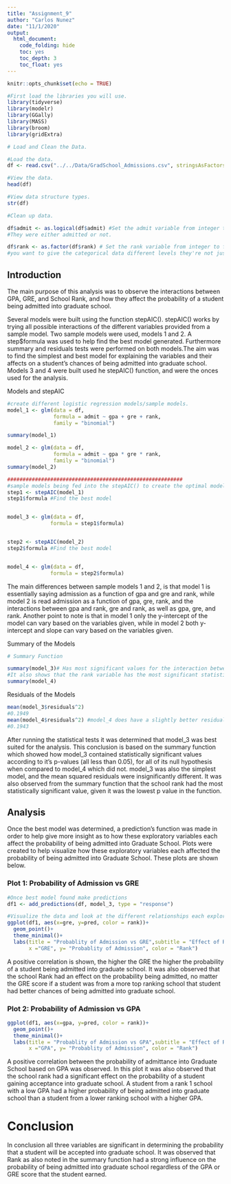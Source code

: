 ```yaml
---
title: "Assignment_9"
author: "Carlos Nunez"
date: "11/1/2020"
output:
  html_document:
    code_folding: hide
    toc: yes
    toc_depth: 3
    toc_float: yes
---
```


```r

knitr::opts_chunk$set(echo = TRUE)

#First load the libraries you will use.
library(tidyverse)
library(modelr)
library(GGally)
library(MASS)
library(broom)
library(gridExtra)
```
 
```r
# Load and Clean the Data.

#Load the data.
df <- read.csv("../../Data/GradSchool_Admissions.csv", stringsAsFactors = FALSE)

#View the data. 
head(df)

#View data structure types.
str(df)

#Clean up data.

df$admit <- as.logical(df$admit) #Set the admit variable from integer to a logical value. 
#They were either admitted or not. 

df$rank <- as.factor(df$rank) # Set the rank variable from integer to factor
#you want to give the categorical data different levels they're not just numbers. 

```


## Introduction

The main purpose of this analysis was to observe the interactions between GPA, GRE, and School Rank, and how they affect the probability of a student being admitted into graduate school. 

Several models were built using the function stepAIC(). stepAIC() works by trying all possible interactions of the different variables provided from a sample model. Two sample models were used, models 1 and 2. A step$formula was used to help find the best model generated. Furthermore summary and residuals tests were performed on both models.The aim was to find the simplest and best model for explaining the variables and their affects on a student's chances of being admitted into graduate school. Models 3 and 4 were built used he stepAIC() function, and were the onces used for the analysis. 

Models and stepAIC
```r

#create different logistic regression models/sample models.
model_1 <- glm(data = df, 
               formula = admit ~ gpa + gre + rank,
               family = "binomial")

summary(model_1)

model_2 <- glm(data = df, 
               formula = admit ~ gpa * gre * rank,
               family = "binomial")
summary(model_2)

#########################################################
#sample models being fed into the stepAIC() to create the optimal models.
step1 <- stepAIC(model_1)
step1$formula #Find the best model


model_3 <- glm(data = df, 
              formula = step1$formula)


step2 <- stepAIC(model_2)
step2$formula #Find the best model


model_4 <- glm(data = df, 
              formula = step2$formula)

```
The main differences between sample models 1 and 2, is that model 1 is essentially saying admission as a function of gpa and gre and rank, while model 2 is read admission as a function of gpa, gre, rank, and the interactions between gpa and rank, gre and rank, as well as gpa, gre, and rank. Another point to note is that in model 1 only the y-intercept of the model can vary based on the variables given, while in model 2 both y-intercept and slope can vary based on the variables given. 


Summary of the Models
```r
# Summary Function

summary(model_3)# Has most significant values for the interaction between the exploratory variables.
#It also shows that the rank variable has the most significant statistical significance. 
summary(model_4)

```

Residuals of the Models
```r

mean(model_3$residuals^2)
#0.1949
mean(model_4$residuals^2) #model_4 does have a slightly better residual but the differences is insignificant. 
#0.1943

```
After running the statistical tests it was determined that model_3 was best suited for the analysis. This conclusion is based on the summary function which showed how model_3 contained statistically significant values according to it's p-values (all less than 0.05), for all of its null hypothesis when compared to model_4 which did not. model_3 was also the simplest model, and the mean squared residuals were insignificantly different. It was also observed from the summary function that the school rank had the most statistically significant value, given it was the lowest p value in the function. 


## Analysis
Once the best model was determined, a prediction's function was made in order to help give more insight as to how these exploratory variables each affect the probability of being admitted into Graduate School.
Plots were created to help visualize how these exploratory variables each affected the probability of being admitted into Graduate School. These plots are shown below.  

### Plot 1: Probability of Admission vs GRE
```r
#Once best model found make predictions
df1 <- add_predictions(df, model_3, type = "response")

#Visualize the data and look at the different relationships each exploratory variable has with admit
ggplot(df1, aes(x=gre, y=pred, color = rank))+
  geom_point()+
  theme_minimal()+
  labs(title = "Probablity of Admission vs GRE",subtitle = "Effect of Rank on Admissions",
       x ="GRE", y= "Probablity of Admission", color = "Rank")


```

A positive correlation is shown, the higher the GRE the higher the probability of a student being admitted into graduate school. It was also observed that the school Rank had an effect on the probability being admitted, no matter the GRE score if a student was from a more top ranking school that student had better chances of being admitted into graduate school. 



### Plot 2: Probability of Admission vs GPA
```r
ggplot(df1, aes(x=gpa, y=pred, color = rank))+
  geom_point()+
  theme_minimal()+
  labs(title = "Probablity of Admission vs GPA",subtitle = "Effect of Rank on Admissions",
       x ="GPA", y= "Probablity of Admission", color = "Rank")

```

A positive correlation between the probability of admittance into Graduate School based on GPA was observed. In this plot it was also observed that the school rank had a significant effect on the probability of a student gaining acceptance into graduate school. A student from a rank 1 school with a low GPA had a higher probability of being admitted into graduate school than a student from a lower ranking school with a higher GPA.  


# Conclusion
In conclusion all three variables are significant in determining the probability that a student will
be accepted into graduate school. It was observed that Rank as also noted in the summary function had a strong influence on the probability of being admitted into graduate school regardless of the GPA or GRE score that the student earned. 